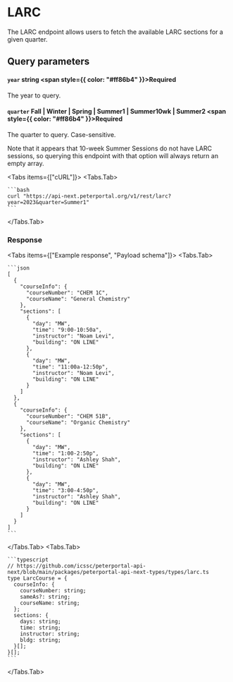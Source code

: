 
# LARC

The LARC endpoint allows users to fetch the available LARC sections for a given quarter.

## Query parameters

#### `year` string <span style={{ color: "#ff86b4" }}>Required</span>

The year to query.

#### `quarter` Fall | Winter | Spring | Summer1 | Summer10wk | Summer2 <span style={{ color: "#ff86b4" }}>Required</span>

The quarter to query. Case-sensitive.

Note that it appears that 10-week Summer Sessions do not have LARC sessions, so querying this endpoint with that option will always return an empty array.

<Tabs items={["cURL"]}>
  <Tabs.Tab>

    ```bash
    curl "https://api-next.peterportal.org/v1/rest/larc?year=2023&quarter=Summer1"
    ```

  </Tabs.Tab>
</Tabs>

### Response

<Tabs items={["Example response", "Payload schema"]}>
  <Tabs.Tab>

    ```json
    [
      {
        "courseInfo": {
          "courseNumber": "CHEM 1C",
          "courseName": "General Chemistry"
        },
        "sections": [
          {
            "day": "MW",
            "time": "9:00-10:50a",
            "instructor": "Noam Levi",
            "building": "ON LINE"
          },
          {
            "day": "MW",
            "time": "11:00a-12:50p",
            "instructor": "Noam Levi",
            "building": "ON LINE"
          }
        ]
      },
      {
        "courseInfo": {
          "courseNumber": "CHEM 51B",
          "courseName": "Organic Chemistry"
        },
        "sections": [
          {
            "day": "MW",
            "time": "1:00-2:50p",
            "instructor": "Ashley Shah",
            "building": "ON LINE"
          },
          {
            "day": "MW",
            "time": "3:00-4:50p",
            "instructor": "Ashley Shah",
            "building": "ON LINE"
          }
        ]
      }
    ]
    ```

  </Tabs.Tab>
  <Tabs.Tab>

    ```typescript
    // https://github.com/icssc/peterportal-api-next/blob/main/packages/peterportal-api-next-types/types/larc.ts
    type LarcCourse = {
      courseInfo: {
        courseNumber: string;
        sameAs?: string;
        courseName: string;
      };
      sections: {
        days: string;
        time: string;
        instructor: string;
        bldg: string;
      }[];
    }[];
    ```

  </Tabs.Tab>
</Tabs>
